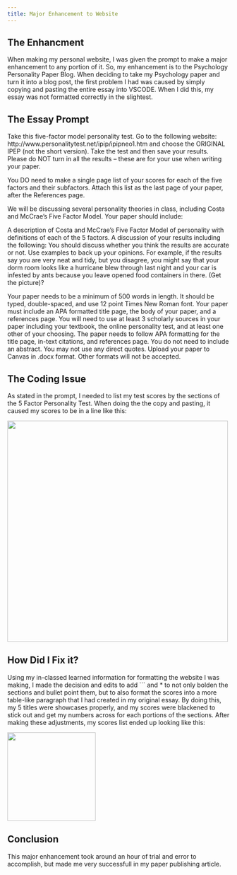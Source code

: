 ```yaml
---
title: Major Enhancement to Website
---
```


## The Enhancment

When making my personal website, I was given the prompt to make a major enhancement to any portion of it. So, my enhancement is to the Psychology Personality Paper Blog. When deciding to take my Psychology paper and turn it into a blog post, the first problem I had was caused by simply copying and pasting the entire essay into VSCODE. When I did this, my essay was not formatted correctly in the slightest. 

## The Essay Prompt

Take this five-factor model personality test. Go to the following website: http://www.personalitytest.net/ipip/ipipneo1.htm and choose the ORIGINAL IPEP (not the short version). Take the test and then save your results. Please do NOT turn in all the results – these are for your use when writing your paper.

 
You DO need to make a single page list of your scores for each of the five factors and their subfactors. Attach this list as the last page of your paper, after the References page.


We will be discussing several personality theories in class, including Costa and McCrae’s Five Factor Model. Your paper should include:

A description of Costa and McCrae’s Five Factor Model of personality with definitions of each of the 5 factors.
A discussion of your results including the following:
 You should discuss whether you think the results are accurate or not. Use  examples to back up your opinions. For example, if the results say you are very neat and tidy, but you disagree, you might say that your dorm room looks like a hurricane blew through last night and your car is infested by ants because you leave opened food containers in there. (Get the picture)?
 

Your paper needs to be a minimum of 500 words in length. It should be typed, double-spaced, and use 12 point Times New Roman font. Your paper must include an APA formatted title page, the body of your paper, and a references page. You will need to use at least 3 scholarly sources in your paper including your textbook, the online personality test, and at least one other of your choosing. The paper needs to follow APA formatting for the title page, in-text citations, and references page. You do not need to include an abstract. You may not use any direct quotes. Upload your paper to Canvas in .docx format. Other formats will not be accepted.

 
## The Coding Issue

As stated in the prompt, I needed to list my test scores by the sections of the 5 Factor Personality Test. When doing the the copy and pasting, it caused my scores to be in a line like this: 

<img src="/images/Scores screenshot.png"  class="float: center" width = 500>


## How Did I Fix it?

Using my in-classed learned information for formatting the website I was making, I made the decision and edits to add ``` and * to not only bolden the sections and bullet point them, but to also format the scores into a more table-like paragraph that I had created in my original essay. By doing this, my 5 titles were showcases properly, and my scores were blackened to stick out and get my numbers across for each portions of the sections. After making these adjustments, my scores list ended up looking like this:

<img src="/images/Scores screenshot2.png"  class="float: center" width = 200>


## Conclusion

This major enhancement took around an hour of trial and error to accomplish, but made me very successfull in my paper publishing article. 


